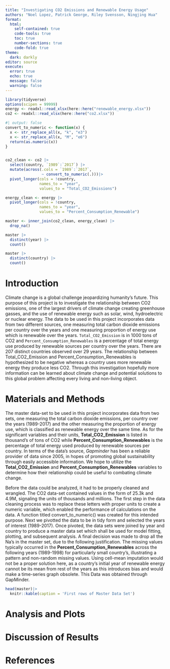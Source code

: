 ```yaml
---
title: "Investigating CO2 Emissions and Renewable Energy Usage"
authors: "Noel Lopez, Patrick George, Riley Svensson, Ningjing Hua"
format: 
  html:
    self-contained: true
    code-tools: true
    toc: true
    number-sections: true
    code-fold: true
theme: 
  dark: darkly
editor: source
execute: 
  error: true
  echo: true
  message: false
  warning: false
---
```


```r
library(tidyverse)
options(scipen = 99999)
energy <- readxl::read_xlsx(here::here("renewable_energy.xlsx"))
co2 <- readxl::read_xlsx(here::here("co2.xlsx"))

```

```r
#| output: false
convert_to_numeric <- function(x) {
  x <- str_replace_all(x, "k", "e3")
  x <- str_replace_all(x, "M", "e6")
  return(as.numeric(x))
}


co2_clean <- co2 |>
  select(country, `1989`:`2017`) |>
  mutate(across(.cols = `1989`:`2017`, 
                ~ convert_to_numeric(.)))|>
  pivot_longer(cols = !country,
               names_to = "year",
               values_to = "Total_CO2_Emissions")

energy_clean <- energy |>
  pivot_longer(cols = !country,
               names_to = "year",
               values_to = "Percent_Consumption_Renewable")

master <- inner_join(co2_clean, energy_clean) |>
  drop_na()

master |>
  distinct(year) |>
  count()

master |>
  distinct(country) |>
  count()
```

# Introduction

Climate change is a global challenge jeopardizing humanity’s future. This purpose of this project is to investigate the relationship between CO2 emissions, one of the largest drivers of climate change creating greenhouse gasses, and the use of renewable energy such as solar, wind, hydroelectric or nuclear energy. The data to be used in this project incorporates data from two different sources, one measuring total carbon dioxide emissions per country over the years and one measuring proportion of energy use which is renewable over the years. `Total_CO2_Emission` is in 1000 tons of CO2 and `Percent_Consumption_Renewables` is a percentage of total energy use produced by renewable sources per country over the years. There are 207 distinct countries observed over 29 years. The relationship between Total_CO2_Emission and Percent_Consumption_Renewables is hypothesized to be negative whereas a country uses more renewable energy they produce less CO2. Through this investigation hopefully more information can be learned about climate change and potential solutions to this global problem affecting every living and non-living object.

# Materials and Methods

The master data-set to be used in this project incorporates data from two sets, one measuring the total carbon dioxide emissions, per country over the years (1989-2017) and the other measuring the proportion of energy use, which is classified as renewable energy over the same time. As for the significant variables and their units, **Total_CO2_Emission** is listed in thousand's of tons of CO2 while **Percent_Consumption_Renewables** is the percentage of total energy used produced by renewable sources per country. In terms of the data's source, *Gapminder* has been a reliable provider of data since 2005, in hopes of promoting global sustainability through easily accessible information. We hope to utilize the **Total_CO2_Emission** and **Percent_Consumption_Renewables** variables to determine how their relationship could be useful to combating climate change.

Before the data could be analyzed, it had to be properly cleaned and wrangled. The CO2 data-set contained values in the form of 25.3k and 4.9M, signaling the units of thousands and millions. The first step in the data cleaning process was to replace these letters with proper units to create a numeric variable, which enabled the performance of calculations on the data. A function titled convert_to_numeric() was created for this intended purpose. Next we pivotted the data to be in tidy form and selected the years of interest (1989-2017). Once pivoted, the data sets were joined by year and country to produce a master data set which shall be used for model fitting, plotting, and subsequent analysis. A final decision was made to drop all the Na's in the master set, due to the following justification. The missing values typically occurred in the **Percent_Consumption_Renewables** across the following years (1989-1998) for particularly small country's, illustrating a pattern and non-random missing values. Using cell-mean imputation would not be a proper solution here, as a country's initial year of renewable energy cannot be its mean from rest of the years as this introduces bias and would make a time-series graph obsolete. This Data was obtained through GapMinder.

```r
head(master)|>
  knitr::kable(caption = 'First rows of Master Data Set')
```

# Analysis and Plots

# Discussion of Results

# References